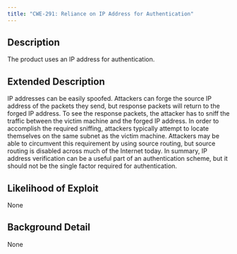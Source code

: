 ```yaml
---
title: "CWE-291: Reliance on IP Address for Authentication"
---
```


## Description
The product uses an IP address for authentication.

## Extended Description
IP addresses can be easily spoofed. Attackers can forge the source IP address of the packets they send, but response packets will return to the forged IP address. To see the response packets, the attacker has to sniff the traffic between the victim machine and the forged IP address. In order to accomplish the required sniffing, attackers typically attempt to locate themselves on the same subnet as the victim machine. Attackers may be able to circumvent this requirement by using source routing, but source routing is disabled across much of the Internet today. In summary, IP address verification can be a useful part of an authentication scheme, but it should not be the single factor required for authentication.

## Likelihood of Exploit
None

## Background Detail
None
        